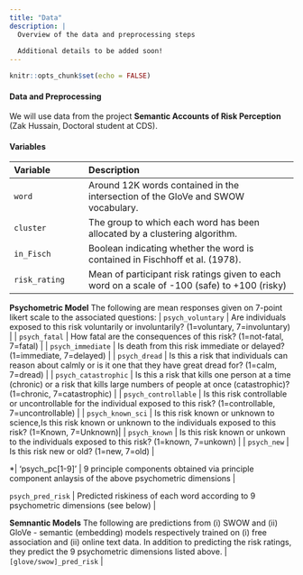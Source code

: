 ```yaml
---
title: "Data"
description: |
  Overview of the data and preprocessing steps
  
  Additional details to be added soon!
---
```


```r
knitr::opts_chunk$set(echo = FALSE)
```

#### Data and Preprocessing

We will use data from the project **Semantic Accounts of Risk Perception** (Zak Hussain, Doctoral student at CDS).

#### Variables

| Variable | Description |
|:-------------|:-------------------------------------|
| `word` | Around 12K words contained in the intersection of the GloVe and SWOW vocabulary. |
| `cluster` | The group to which each word has been allocated by a clustering algorithm. |
| `in_Fisch` | Boolean indicating whether the word is contained in Fischhoff et al. (1978). |
| `risk_rating` | Mean of participant risk ratings given to each word on a scale of -100 (safe) to +100 (risky) |

**Psychometric Model**
The following are mean responses given on 7-point likert scale to the associated questions:
| `psych_voluntary` | Are individuals exposed to this risk voluntarily or involuntarily? (1=voluntary, 7=involuntary) |
| `psych_fatal` | How fatal are the consequences of this risk? (1=not-fatal, 7=fatal) |
| `psych_immediate` | Is death from this risk immediate or delayed? (1=immediate, 7=delayed) |
| `psych_dread` | Is this a risk that individuals can reason about calmly or is it one that they have great dread for? (1=calm, 7=dread) |
| `psych_catastrophic` | Is this a risk that kills one person at a time (chronic) or a risk that kills large numbers of people at once (catastrophic)? (1=chronic, 7=catastrophic) |
| `psych_controllable` |  Is this risk controllable or uncontrollable for the individual exposed to this risk? (1=controllable, 7=uncontrollable) |
| `psych_known_sci` | Is this risk known or unknown to science,Is this risk known or unknown to the individuals exposed to this risk? (1=Known, 7=Unknown)|
| `psych_known` | Is this risk known or unkown to the individuals exposed to this risk? (1=known, 7=unkown) |
| `psych_new` | Is this risk new or old? (1=new, 7=old) |

*| 'psych_pc[1-9]' | 9 principle components obtained via principle component anlaysis of the above psychometric dimensions |

| `psych_pred_risk` | Predicted riskiness of each word according to 9 psychometric dimensions (see below) |

**Semnantic Models**
The following are predictions from (i) SWOW and (ii) GloVe - semantic (embedding) models respectively trained on (i) free association and (ii) online text data. In addition to predicting the risk ratings, they predict the 9 psychometric dimensions listed above. 
| `[glove/swow]_pred_risk` | 


